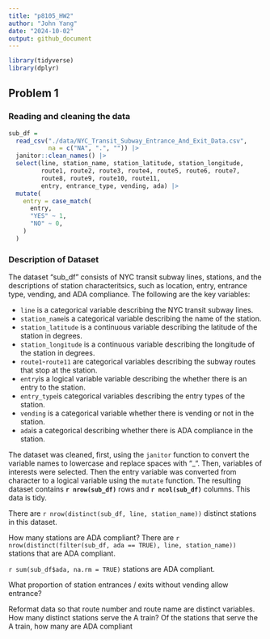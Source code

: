 ```yaml
---
title: "p8105_HW2"
author: "John Yang"
date: "2024-10-02"
output: github_document
---
```


```r
library(tidyverse)
library(dplyr)
```

## Problem 1

### Reading and cleaning the data

```r
sub_df =
  read_csv("./data/NYC_Transit_Subway_Entrance_And_Exit_Data.csv", 
           na = c("NA", ".", "")) |> 
  janitor::clean_names() |> 
  select(line, station_name, station_latitude, station_longitude,
         route1, route2, route3, route4, route5, route6, route7,
         route8, route9, route10, route11,
         entry, entrance_type, vending, ada) |> 
  mutate(
    entry = case_match(
      entry,
      "YES" ~ 1,
      "NO" ~ 0,
    )
  )
```

### Description of Dataset

The dataset "sub_df" consists of NYC transit subway lines, stations, and the descriptions of station characteritsics, such as location, entry, entrance type, vending, and ADA compliance. The following are the key variables:

  * `line` is a categorical variable describing the NYC transit subway lines.
  * `station_name`is a categorical variable describing the name of the station.
  * `station_latitude` is a continuous variable describing the latitude of the station in degrees.
  * `station_longitude` is a continuous variable describing the longitude of the station in degrees.
  * `route1`-`route11` are categorical variables describing the subway routes that stop at the station.
  * `entry`is a logical variable variable describing the whether there is an entry to the station. 
  * `entry_type`is categorical variables describing the entry types of the station. 
  * `vending` is a categorical variable whether there is vending or not in the station.
  * `ada`is a categorical describing whether there is ADA compliance in the station.

The dataset was cleaned, first, using the `janitor` function to convert the variable names to lowercase and replace spaces with "_". Then, variables of interests were selected. Then the entry variable was converted from character to a logical variable using the `mutate` function. The resulting dataset contains **`r nrow(sub_df)`** rows and **`r ncol(sub_df)`** columns. This data is tidy.

There are `r nrow(distinct(sub_df, line, station_name))` distinct stations in this dataset. 


How many stations are ADA compliant?
There are `r nrow(distinct(filter(sub_df, ada == TRUE), line, station_name))` stations that are ADA compliant.

`r sum(sub_df$ada, na.rm = TRUE)` stations are ADA compliant.

What proportion of station entrances / exits without vending allow entrance?


Reformat data so that route number and route name are distinct variables. How many distinct stations serve the A train? Of the stations that serve the A train, how many are ADA compliant


